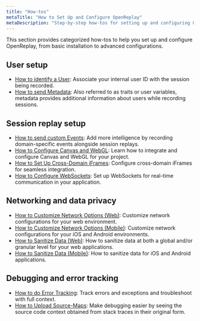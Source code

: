 ```yaml
---
title: "How-tos"
metaTitle: "How to Set Up and Configure OpenReplay"
metaDescription: "Step-by-step how-tos for setting up and configuring OpenReplay."
---
```


This section provides categorized how-tos to help you set up and configure OpenReplay, from basic installation to advanced configurations.

## User setup

- [How to identify a User](/installation/identify-user): Associate your internal user ID with the session being recorded.
- [How to send Metadata](/installation/metadata): Also referred to as traits or user variables, metadata provides additional information about users while recording sessions.

## Session replay setup

- [How to send custom Events](/installation/custom-events): Add more intelligence by recording domain-specific events alongside session replays.
- [How to Configure Canvas and WebGL](/installation/canvas): Learn how to integrate and configure Canvas and WebGL for your project.
- [How to Set Up Cross-Domain iFrames](/installation/crossdomain-iframe): Configure cross-domain iFrames for seamless integration.
- [How to Configure WebSockets](/installation/websockets): Set up WebSockets for real-time communication in your application.

## Networking and data privacy

- [How to Customize Network Options (Web)](/installation/network-options): Customize network configurations for your web environment.
- [How to Customize Network Options (Mobile)](/installation/network-options-mobile): Customize network configurations for your iOS and Android environments.
- [How to Sanitize Data (Web)](/installation/sanitize-data): How to sanitize data at both a global and/or granular level for your web applications.
- [How to Sanitize Data (Mobile)](/installation/sanitize-data-mobile): How to sanitize data for iOS and Android applications.

## Debugging and error tracking

- [How to do Error Tracking](/installation/error-reporting): Track errors and exceptions and troubleshoot with full context.
- [How to Upload Source-Maps](/installation/upload-sourcemaps): Make debugging easier by seeing the source code context obtained from stack traces in their original form.